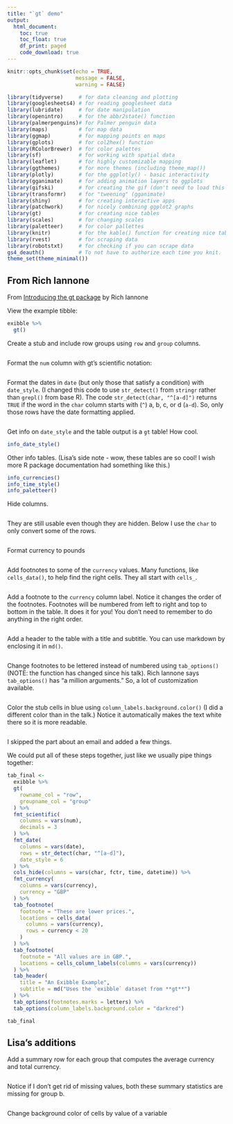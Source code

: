 ```yaml
---
title: "`gt` demo"
output: 
  html_document:
    toc: true
    toc_float: true
    df_print: paged
    code_download: true
---
```


```r
knitr::opts_chunk$set(echo = TRUE, 
                      message = FALSE, 
                      warning = FALSE)
```

```r
library(tidyverse)     # for data cleaning and plotting
library(googlesheets4) # for reading googlesheet data
library(lubridate)     # for date manipulation
library(openintro)     # for the abbr2state() function
library(palmerpenguins)# for Palmer penguin data
library(maps)          # for map data
library(ggmap)         # for mapping points on maps
library(gplots)        # for col2hex() function
library(RColorBrewer)  # for color palettes
library(sf)            # for working with spatial data
library(leaflet)       # for highly customizable mapping
library(ggthemes)      # for more themes (including theme_map())
library(plotly)        # for the ggplotly() - basic interactivity
library(gganimate)     # for adding animation layers to ggplots
library(gifski)        # for creating the gif (don't need to load this library every time,but need it installed)
library(transformr)    # for "tweening" (gganimate)
library(shiny)         # for creating interactive apps
library(patchwork)     # for nicely combining ggplot2 graphs  
library(gt)            # for creating nice tables
library(scales)        # for changing scales
library(paletteer)     # for color pallettes
library(knitr)         # for the kable() function for creating nice tables
library(rvest)         # for scraping data
library(robotstxt)     # for checking if you can scrape data
gs4_deauth()           # To not have to authorize each time you knit.
theme_set(theme_minimal())
```

## From Rich Iannone

From [Introducing the gt package](https://www.youtube.com/watch?v=h1KAjSfSbmk) by Rich Iannone

View the example tibble:

```r
exibble %>% 
  gt()
```

Create a stub and include row groups using `row` and `group` columns.

```r


```

Format the `num` column with gt's scientific notation:

```r


```

Format the dates in `date` (but only those that satisfy a condition) with `date_style`. (I changed this code to use `str_detect()` from `stringr` rather than `grepl()` from base R). The code `str_detect(char, "^[a-d]")` returns `TRUE` if the word in the `char` column starts with (`^`) a, b, c, or d (`a-d`). So, only those rows have the date formatting applied.

```r


```

Get info on `date_style` and the table output is a `gt` table! How cool.

```r
info_date_style()
```

Other info tables. (Lisa's side note - wow, these tables are so cool! I wish more R package documentation had something like this.)

```r
info_currencies()
info_time_style()
info_paletteer()
```

Hide columns. 

```r


```

They are still usable even though they are hidden. Below I use the `char` to only convert some of the rows.

```r

```

Format currency to pounds

```r

```

Add footnotes to some of the `currency` values. Many functions, like `cells_data()`, to help find the right cells. They all start with `cells_`.

```r

```

Add a footnote to the `currency` column label. Notice it changes the order of the footnotes. Footnotes will be numbered from left to right and top to bottom in the table. It does it for you! You don't need to remember to do anything in the right order.

```r

```

Add a header to the table with a title and subtitle. You can use markdown by enclosing it in `md()`.

```r


```

Change footnotes to be lettered instead of numbered using `tab_options()` (NOTE: the function has changed since his talk). Rich Iannone says `tab_options()` has "a million arguments." So, a lot of customization available. 

```r

```


Color the stub cells in blue using `column_labels.background.color()` (I did a different color than in the talk.) Notice it automatically makes the text white there so it is more readable.

```r

```


I skipped the part about an email and added a few things.

We could put all of these steps together, just like we usually pipe things together:

```r
tab_final <-
  exibble %>% 
  gt(
    rowname_col = "row",
    groupname_col = "group"
  ) %>% 
  fmt_scientific(
    columns = vars(num),
    decimals = 3
  ) %>% 
  fmt_date(
    columns = vars(date),
    rows = str_detect(char, "^[a-d]"),
    date_style = 6
  ) %>% 
  cols_hide(columns = vars(char, fctr, time, datetime)) %>% 
  fmt_currency(
    columns = vars(currency),
    currency = "GBP"
  ) %>% 
  tab_footnote(
    footnote = "These are lower prices.",
    locations = cells_data(
      columns = vars(currency),
      rows = currency < 20
    )
  ) %>% 
  tab_footnote(
    footnote = "All values are in GBP.",
    locations = cells_column_labels(columns = vars(currency))
  ) %>% 
  tab_header(
    title = "An Exibble Example",
    subtitle = md("Uses the `exibble` dataset from **gt**")
  ) %>% 
  tab_options(footnotes.marks = letters) %>% 
  tab_options(column_labels.background.color = "darkred")

tab_final
```

## Lisa's additions

Add a summary row for each group that computes the average currency and total currency.

```r

```

Notice if I don't get rid of missing values, both these summary statistics are missing for group b.

```r

```

Change background color of cells by value of a variable

```r

```

